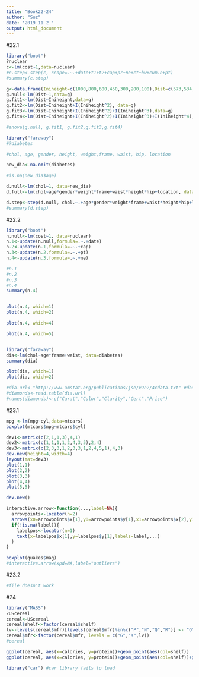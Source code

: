 ```yaml
---
title: "Book22-24"
author: "Suz"
date: '2019 11 2 '
output: html_document
---
```

#22.1
```r
library("boot")
?nuclear
c<-lm(cost~1,data=nuclear)
#c.step<-step(c, scope=.~.+date+t1+t2+cap+pr+ne+ct+bw+cum.n+pt)
#summary(c.step)

g<-data.frame(Iniheight=c(1000,800,600,450,300,200,100),Dist=c(573,534,495,451,395,337,253))
g.null<-lm(Dist~1,data=g)
g.fit1<-lm(Dist~Iniheight,data=g)
g.fit2<-lm(Dist~Iniheight+I(Iniheight^2), data=g)
g.fit3<-lm(Dist~Iniheight+I(Iniheight^2)+I(Iniheight^3),data=g)
g.fit4<-lm(Dist~Iniheight+I(Iniheight^2)+I(Iniheight^3)+I(Iniheight^4),data=g)

#anova(g.null, g.fit1, g.fit2,g.fit3,g.fit4)

library("faraway")
#?diabetes

#chol, age, gender, height, weight,frame, waist, hip, location

new_dia<-na.omit(diabetes)

#is.na(new_dia$age)

d.null<-lm(chol~1, data=new_dia)
d.full<-lm(chol~age*gender*weight*frame+waist*height*hip+location, data=new_dia)

d.step<-step(d.null, chol.~.+age*gender*weight*frame+waist*height*hip+location)
#summary(d.step)

```


#22.2
```r
library("boot")
n.null<-lm(cost~1, data=nuclear)
n.1<-update(n.null,formula=.~.+date)
n.2<-update(n.1,formula=.~.+cap)
n.3<-update(n.2,formula=.~.+pt)
n.4<-update(n.3,formula=.~.+ne)

#n.1
#n.2
#n.3
#n.4
summary(n.4)


plot(n.4, which=1)
plot(n.4, which=2)

plot(n.4, which=4)

plot(n.4, which=5)


library("faraway")
dia<-lm(chol~age*frame+waist, data=diabetes)
summary(dia)

plot(dia, which=1)
plot(dia, which=2)

#dia.url<-"http://www.amstat.org/publications/jse/v9n2/4cdata.txt" #doesn't work
#diamonds<-read.table(dia.url)
#names(diamonds)<-c("Carat","Color","Clarity","Cert","Price")

```



#23.1
```r
mpg <-lm(mpg~cyl,data=mtcars)
boxplot(mtcars$mpg~mtcars$cyl)

dev1<-matrix(c(2,1,1,3),4,1)
dev2<-matrix(c(1,1,1,1,2,4,3,5),2,4)
dev3<-matrix(c(2,3,3,1,2,3,3,1,2,4,5,1),4,3)
dev.new(height=4,width=4)
layout(mat=dev3)
plot(1,1)
plot(2,2)
plot(3,3)
plot(4,4)
plot(5,5)

dev.new()

interactive.arrow<-function(...,label=NA){
  arrowpoints<-locator(n=2)
  arrows(x0=arrowpoints$x[1],y0=arrowpoints$y[1],x1=arrowpoints$x[2],y1=arrowpoints$y[2],...)
  if(!is.na(label)){
    labelpos<-locator(n=1)
    text(x=labelpos$x[1],y=labelpos$y[1],labels=label,...)
  }
}

boxplot(quakes$mag)
#interactive.arrow(xpd=NA,label="outliers")
```


#23.2
```r
#file doesn't work
```


#24
```r
library("MASS")
?UScereal
cereal<-UScereal
cereal$shelf<-factor(cereal$shelf)
lv<-levels(cereal$mfr)[levels(cereal$mfr)%in%c("P","N","Q","R")] <- "O"
cereal$mfr<-factor(cereal$mfr, levels = c("G","K",lv))
#cereal

ggplot(cereal, aes(x=calories, y=protein))+geom_point(aes(col=shelf))
ggplot(cereal, aes(x=calories, y=protein))+geom_point(aes(col=shelf))+geom_smooth(method="loess",span=0.90)


```



```r
library("car") #car library fails to load
```

